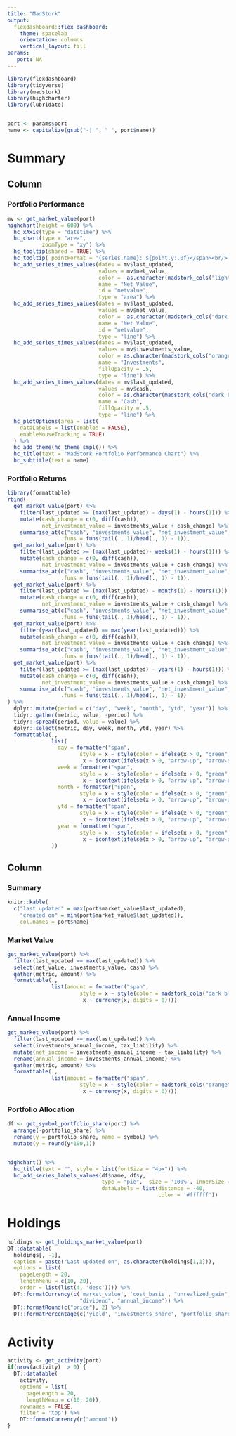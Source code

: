 ```yaml
---
title: "MadStork"
output: 
  flexdashboard::flex_dashboard:
    theme: spacelab
    orientation: columns
    vertical_layout: fill
params:
   port: NA
---    
```



```r
library(flexdashboard)
library(tidyverse)
library(madstork)
library(highcharter)
library(lubridate)


port <- params$port
name <- capitalize(gsub("-|_", " ", port$name))
```


Summary
=====================================  


Column {data-width=700}
-----------------------------------------------------------------------

### Portfolio Performance

```r

mv <- get_market_value(port)
highchart(height = 600) %>% 
  hc_xAxis(type = "datetime") %>%
  hc_chart(type = "area",
           zoomType = "xy") %>%
  hc_tooltip(shared = TRUE) %>% 
  hc_tooltip( pointFormat = '{series.name}: ${point.y:.0f}</span><br/>') %>%
  hc_add_series_times_values(dates = mv$last_updated,
                             values = mv$net_value,
                             color =  as.character(madstork_cols("light grey")),
                             name = "Net Value",
                             id = "netvalue",
                             type = "area") %>% 
  hc_add_series_times_values(dates = mv$last_updated,
                             values = mv$net_value,
                             color =  as.character(madstork_cols("dark grey")),
                             name = "Net Value",
                             id = "netvalue",
                             type = "line") %>% 
  hc_add_series_times_values(dates = mv$last_updated,
                             values = mv$investments_value,
                             color = as.character(madstork_cols("orange")),
                             name = "Investments",
                             fillOpacity = .5,
                             type = "line") %>%
  hc_add_series_times_values(dates = mv$last_updated,
                             values = mv$cash,
                             color = as.character(madstork_cols("dark blue")),
                             name = "Cash",
                             fillOpacity = .5,
                             type = "line") %>%
  hc_plotOptions(area = list(
    dataLabels = list(enabled = FALSE),
    enableMouseTracking = TRUE)
  ) %>% 
  hc_add_theme(hc_theme_smpl()) %>% 
  hc_title(text = "MadStork Portfolio Performance Chart") %>% 
  hc_subtitle(text = name)

```


### Portfolio Returns

```r
library(formattable)
rbind(
  get_market_value(port) %>% 
    filter(last_updated >= (max(last_updated) - days(1) - hours(1))) %>%
    mutate(cash_change = c(0, diff(cash)),
           net_investment_value = investments_value + cash_change) %>% 
    summarise_at(c("cash", "investments_value", "net_investment_value", "net_value"),
                 .funs = funs(tail(., 1)/head(., 1) - 1)),
  get_market_value(port) %>% 
    filter(last_updated >= (max(last_updated)- weeks(1) - hours(1))) %>%
    mutate(cash_change = c(0, diff(cash)),
           net_investment_value = investments_value + cash_change) %>% 
    summarise_at(c("cash", "investments_value", "net_investment_value", "net_value"),
                 .funs = funs(tail(., 1)/head(., 1) - 1)),
  get_market_value(port) %>% 
    filter(last_updated >= (max(last_updated) - months(1) - hours(1))) %>%
    mutate(cash_change = c(0, diff(cash)),
           net_investment_value = investments_value + cash_change) %>% 
    summarise_at(c("cash", "investments_value", "net_investment_value", "net_value"),
                 .funs = funs(tail(., 1)/head(., 1) - 1)),
  get_market_value(port) %>% 
    filter(year(last_updated) == max(year(last_updated))) %>%
    mutate(cash_change = c(0, diff(cash)),
           net_investment_value = investments_value + cash_change) %>% 
    summarise_at(c("cash", "investments_value", "net_investment_value", "net_value"),
                 .funs = funs(tail(., 1)/head(., 1) - 1)),
  get_market_value(port) %>% 
    filter(last_updated >= (max(last_updated) - years(1) - hours(1))) %>%
    mutate(cash_change = c(0, diff(cash)),
           net_investment_value = investments_value + cash_change) %>% 
    summarise_at(c("cash", "investments_value", "net_investment_value", "net_value"),
                 .funs = funs(tail(., 1)/head(., 1) - 1))
) %>% 
  dplyr::mutate(period = c("day", "week", "month", "ytd", "year")) %>% 
  tidyr::gather(metric, value, -period) %>%
  tidyr::spread(period, value = value) %>% 
  dplyr::select(metric, day, week, month, ytd, year) %>% 
  formattable(.,
              list(
                day = formatter("span",
                       style = x ~ style(color = ifelse(x > 0, "green", "red")),
                        x ~ icontext(ifelse(x > 0, "arrow-up", "arrow-down"), percent(x))),
                week = formatter("span",
                       style = x ~ style(color = ifelse(x > 0, "green", "red")),
                        x ~ icontext(ifelse(x > 0, "arrow-up", "arrow-down"), percent(x))),
                month = formatter("span",
                       style = x ~ style(color = ifelse(x > 0, "green", "red")),
                        x ~ icontext(ifelse(x > 0, "arrow-up", "arrow-down"), percent(x))),
                ytd = formatter("span",
                       style = x ~ style(color = ifelse(x > 0, "green", "red")),
                        x ~ icontext(ifelse(x > 0, "arrow-up", "arrow-down"), percent(x))),
                year = formatter("span",
                       style = x ~ style(color = ifelse(x > 0, "green", "red")),
                        x ~ icontext(ifelse(x > 0, "arrow-up", "arrow-down"), percent(x)))
              ))

```



Column {data-width=300}
-----------------------------------------------------------------------

### Summary

```r
knitr::kable(
  c("last updated" = max(port$market_value$last_updated),
    "created on" = min(port$market_value$last_updated)),
    col.names = port$name)
```


### Market Value

```r
get_market_value(port) %>% 
  filter(last_updated == max(last_updated)) %>% 
  select(net_value, investments_value, cash) %>%
  gather(metric, amount) %>% 
  formattable(.,
              list(amount = formatter("span",
                       style = x ~ style(color = madstork_cols("dark blue"), font.weight = "bold"),
                        x ~ currency(x, digits = 0))))
```


### Annual Income

```r
get_market_value(port) %>% 
  filter(last_updated == max(last_updated)) %>% 
  select(investments_annual_income, tax_liability) %>%
  mutate(net_income = investments_annual_income - tax_liability) %>% 
  rename(annual_income = investments_annual_income) %>% 
  gather(metric, amount) %>% 
  formattable(.,
              list(amount = formatter("span",
                       style = x ~ style(color = madstork_cols("orange"), font.weight = "bold"),
                        x ~ currency(x, digits = 0))))
```


### Portfolio Allocation

```r

df <- get_symbol_portfolio_share(port) %>% 
  arrange(-portfolio_share) %>% 
  rename(y = portfolio_share, name = symbol) %>% 
  mutate(y = round(y*100,1))


highchart() %>%
  hc_title(text = "", style = list(fontSize = "4px")) %>% 
  hc_add_series_labels_values(df$name, df$y,
                              type = "pie",  size = '100%', innerSize = "50%",
                              dataLabels = list(distance = -40, 
                                                color = '#ffffff'))
```


Holdings
=====================================  

```r
holdings <- get_holdings_market_value(port)
DT::datatable(
  holdings[, -1],
  caption = paste("Last updated on", as.character(holdings[1,1])),
  options = list(
    pageLength = 20,
    lengthMenu = c(10, 20),
    order = list(list(4, 'desc')))) %>%
  DT::formatCurrency(c('market_value', 'cost_basis', "unrealized_gain",
                       "dividend", "annual_income")) %>%
  DT::formatRound(c("price"), 2) %>% 
  DT::formatPercentage(c('yield', 'investments_share', "portfolio_share"), 2)

```


Activity
=====================================  

```r
activity <- get_activity(port)
if(nrow(activity)  > 0) {
  DT::datatable(
    activity,
    options = list(
      pageLength = 20,
      lengthMenu = c(10, 20)),
    rownames = FALSE,
    filter = 'top') %>% 
    DT::formatCurrency(c("amount"))
}

```

